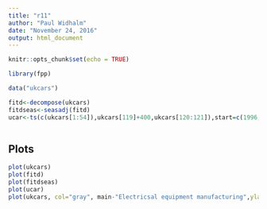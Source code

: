 ```yaml
---
title: "r11"
author: "Paul Widhalm"
date: "November 24, 2016"
output: html_document
---
```


```r
knitr::opts_chunk$set(echo = TRUE)
```


```r
library(fpp)

data("ukcars")

fitd<-decompose(ukcars)
fitdseas<-seasadj(fitd)
ucar<-ts(c(ukcars[1:54]),ukcars[119]+400,ukcars[120:121]),start=c(1996,1),frequency=12)



```

## Plots


```r
plot(ukcars)
plot(fitd)
plot(fitdseas)
plot(ucar)
plot(ukcars, col="gray", main-"Electricsal equipment manufacturing",ylab="new orders index", xlab="") lines(fit$time.series[,2],col="red",ylab="Trend")


```
